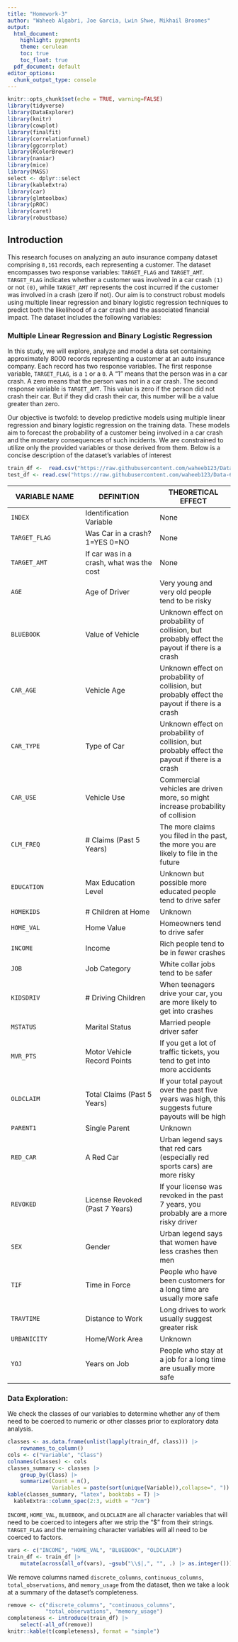 ```yaml
---
title: "Homework-3"
author: "Waheeb Algabri, Joe Garcia, Lwin Shwe, Mikhail Broomes"
output:
  html_document:
    highlight: pygments
    theme: cerulean
    toc: true
    toc_float: true
  pdf_document: default
editor_options: 
  chunk_output_type: console
---
```

```r
knitr::opts_chunk$set(echo = TRUE, warning=FALSE)
library(tidyverse)
library(DataExplorer)
library(knitr)
library(cowplot)
library(finalfit)
library(correlationfunnel)
library(ggcorrplot)
library(RColorBrewer)
library(naniar)
library(mice)
library(MASS)
select <- dplyr::select
library(kableExtra)
library(car)
library(glmtoolbox)
library(pROC)
library(caret)
library(robustbase)

```

## Introduction

This research focuses on analyzing an auto insurance company dataset comprising `8,161` records, each representing a customer. The dataset encompasses two response variables: `TARGET_FLAG` and `TARGET_AMT`. `TARGET_FLAG` indicates whether a customer was involved in a car crash `(1)` or not `(0)`, while `TARGET_AMT` represents the cost incurred if the customer was involved in a crash (zero if not). Our aim is to construct robust models using multiple linear regression and binary logistic regression techniques to predict both the likelihood of a car crash and the associated financial impact. The dataset includes the following variables:

### Multiple Linear Regression and Binary Logistic Regression 

In this study, we will explore, analyze and model a data set containing approximately 8000
records representing a customer at an auto insurance company. Each record has two response variables. The
first response variable, `TARGET_FLAG`, is a `1` or a `0`. A “1” means that the person was in a car crash. A zero
means that the person was not in a car crash. The second response variable is `TARGET_AMT`. This value is zero
if the person did not crash their car. But if they did crash their car, this number will be a value greater than zero.

Our objective is twofold: to develop predictive models using multiple linear regression and binary logistic regression on the training data. These models aim to forecast the probability of a customer being involved in a car crash and the monetary consequences of such incidents. We are constrained to utilize only the provided variables or those derived from them. Below is a concise description of the dataset's variables of interest

```r
train_df <-  read.csv("https://raw.githubusercontent.com/waheeb123/Data-621/main/Homeworks/Homework%204/insurance_training_data.csv")
test_df <- read.csv("https://raw.githubusercontent.com/waheeb123/Data-621/main/Homeworks/Homework%204/insurance-evaluation-data.csv")
```

|VARIABLE NAME|DEFINITION|THEORETICAL EFFECT|
|--|--|--|
|`INDEX`|Identification Variable|None|
|`TARGET_FLAG`|Was Car in a crash? 1=YES 0=NO|None|
|`TARGET_AMT`|If car was in a crash, what was the cost|None|
|`AGE`|Age of Driver|Very young and very old people tend to be risky|
|`BLUEBOOK`|Value of Vehicle|Unknown effect on probability of collision, but probably effect the payout if there is a crash|
|`CAR_AGE`|Vehicle Age|Unknown effect on probability of collision, but probably effect the payout if there is a crash|
|`CAR_TYPE`|Type of Car|Unknown effect on probability of collision, but probably effect the payout if there is a crash|
|`CAR_USE`|Vehicle Use|Commercial vehicles are driven more, so might increase probability of collision|
|`CLM_FREQ`|# Claims (Past 5 Years)|The more claims you filed in the past, the more you are likely to file in the future|
|`EDUCATION`|Max Education Level|Unknown but possible more educated people tend to drive safer|
|`HOMEKIDS`|# Children at Home|Unknown|
|`HOME_VAL`|Home Value|Homeowners tend to drive safer|
|`INCOME`|Income|Rich people tend to be in fewer crashes|
|`JOB`|Job Category|White collar jobs tend to be safer|
|`KIDSDRIV`|# Driving Children|When teenagers drive your car, you are more likely to get into crashes|
|`MSTATUS`|Marital Status|Married people driver safer|
|`MVR_PTS`|Motor Vehicle Record Points|If you get a lot of traffic tickets, you tend to get into more accidents|
|`OLDCLAIM`|Total Claims (Past 5 Years)|If your total payout over the past five years was high, this suggests future payouts will be high|
|`PARENT1`|Single Parent|Unknown|
|`RED_CAR`|A Red Car|Urban legend says that red cars (especially red sports cars) are more risky|
|`REVOKED`|License Revoked (Past 7 Years)|If your license was revoked in the past 7 years, you probably are a more risky driver|
|`SEX`|Gender|Urban legend says that women have less crashes then men|
|`TIF`|Time in Force|People who have been customers for a long time are usually more safe|
|`TRAVTIME`|Distance to Work|Long drives to work usually suggest greater risk|
|`URBANICITY`|Home/Work Area|Unknown|
|`YOJ`|Years on Job|People who stay at a job for a long time are usually more safe|

### Data Exploration:

We check the classes of our variables to determine whether any of them need to be coerced to numeric or other classes prior to exploratory data analysis. 

```r
classes <- as.data.frame(unlist(lapply(train_df, class))) |>
    rownames_to_column()
cols <- c("Variable", "Class")
colnames(classes) <- cols
classes_summary <- classes |>
    group_by(Class) |>
    summarize(Count = n(),
              Variables = paste(sort(unique(Variable)),collapse=", "))
kable(classes_summary, "latex", booktabs = T) |>
  kableExtra::column_spec(2:3, width = "7cm")

```

`INCOME`, `HOME_VAL`, `BLUEBOOK`, and `OLDCLAIM` are all character variables that will need to be coerced to integers after we strip the "$" from their strings. `TARGET_FLAG` and the remaining character variables will all need to be coerced to factors.

```r
vars <- c("INCOME", "HOME_VAL", "BLUEBOOK", "OLDCLAIM")
train_df <- train_df |>
    mutate(across(all_of(vars), ~gsub("\\$|,", "", .) |> as.integer()))

```

We remove columns named `discrete_columns`, `continuous_columns`, `total_observations`, and `memory_usage` from the dataset, then we take a look at a summary of the dataset's completeness.

```r

remove <- c("discrete_columns", "continuous_columns",
            "total_observations", "memory_usage")
completeness <- introduce(train_df) |>
    select(-all_of(remove))
knitr::kable(t(completeness), format = "simple")

```



